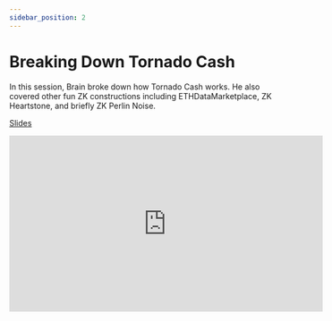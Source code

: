 ```yaml
---
sidebar_position: 2
---
```


# Breaking Down Tornado Cash

In this session, Brain broke down how Tornado Cash works. He also covered other fun ZK constructions including ETHDataMarketplace, ZK Heartstone, and briefly ZK Perlin Noise.

[Slides](https://docs.google.com/presentation/d/1lmMImuT-OO-5igzRFxi1XZsc9ryfhHTiUXuEwAkX6Uk)

<iframe
  width="560"
  height="315"
  src="https://www.youtube.com/embed/51tjYMic6h8"
  title="YouTube video player"
  frameborder="0"
  allow="accelerometer; autoplay; clipboard-write; encrypted-media; gyroscope; picture-in-picture"
  allowfullscreen
></iframe>
